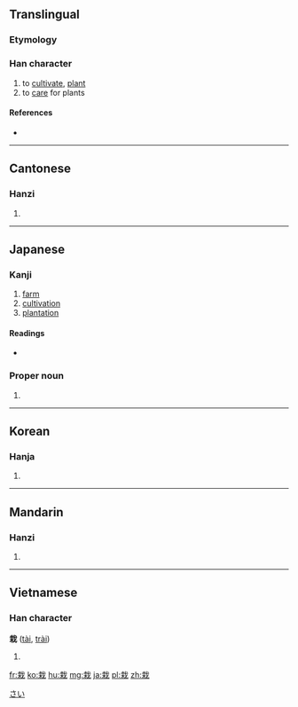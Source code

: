 ==Translingual==

===Etymology===
{{Han compound|木|𢦏|c1=s|c2=p|ls=psc}}

===Han character===
{{Han char|rn=75|rad=木|as=06|sn=10|four=4395<sub>0</sub>|canj=十戈木 (JID)|ids=⿹[[𢦏]][[木]]}}

# to [[cultivate]], [[plant]]
# to [[care]] for plants

====References====
* {{Han ref|kx=0524.120|dkj=14750|dj=0913.040|hdz=21193.060|uh=683D|ud=26685|bh=AEE2|bd=44770}}

----

==Cantonese==

===Hanzi===
{{yue-hanzi|jyut=[[zoi1]]|y=joi1}}

# {{defn|lang=yue|sort=木06}}

----

==Japanese==

===Kanji===
{{ja-kanji|grade=c|rs=木06}}

# [[farm]]
# [[cultivation]]
# [[plantation]]

====Readings====
* {{ja-readings|on=[[さい]] (sai)|kun=[[うえる]] (ueru)}}

===Proper noun===
{{ja-pos|k|proper|hira=さい|rom=Sai}}

# {{surname|lang=ja}}

[[Category:Japanese surnames|さい]]

----

==Korean==

===Hanja===
{{ko-hanja|hangeul=재|eumhun=|rv=jae|mr=chae|y=cay}}

# {{defn|lang=ko|sort=木06}}

----

==Mandarin==

===Hanzi===
{{cmn-hanzi|pin=[[zāi]] ([[zai1]]), [[zài]] ([[zai4]])|wg=tsai<sup>1</sup>, tsai<sup>4</sup>}}

# {{defn|lang=cmn|sort=木06}}

----

==Vietnamese==

===Han character===
'''栽''' ([[tài]], [[trài]])

# {{defn|lang=vi}}

[[fr:栽]]
[[ko:栽]]
[[hu:栽]]
[[mg:栽]]
[[ja:栽]]
[[pl:栽]]
[[zh:栽]]